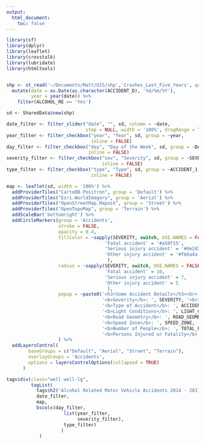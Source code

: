 ```yaml
---
output:
  html_document:
    toc: false
---
```




```r

library(sf)
library(dplyr)
library(leaflet)
library(crosstalk)
library(lubridate)
library(htmltools)


shp <- st_read('~/Documents/Matt/GIS/shp','Crashes_Last_Five_Years', quiet = TRUE, stringsAsFactors = FALSE) %>%
  mutate(date = as.Date(as.character(ACCIDENT_D), '%d/%m/%Y'),
         year = year(date)) %>%
    filter(ALCOHOL_RE == 'Yes')

sd <- SharedData$new(shp)

date_filter <- filter_slider("date", "", sd, column = ~date, 
                             step = NULL, width = '100%', dragRange = TRUE)
year_filter <- filter_checkbox("year", "Year", sd, group = ~year, 
                               inline = FALSE)
day_filter <- filter_checkbox("day", "Day of the Week", sd, group = ~DAY_OF_WEE, 
                              inline = FALSE)
severity_filter <- filter_checkbox("sev", "Severity", sd, group = ~SEVERITY, 
                                   inline = FALSE)
type_filter <- filter_checkbox("type", "Type", sd, group = ~ACCIDENT_1, 
                               inline = FALSE)

map <- leaflet(sd, width = '100%') %>% 
  addProviderTiles("CartoDB.Positron", group = 'Default') %>%
  addProviderTiles("Esri.WorldImagery", group = 'Aerial') %>%
  addProviderTiles("OpenStreetMap.Mapnik", group = 'Street') %>%
  addProviderTiles("OpenTopoMap", group = 'Terrain') %>%
  addScaleBar('bottomright') %>%
  addCircleMarkers(group = 'Accidents', 
                   stroke = FALSE, 
                   opacity = 0.4,
                   fillColor = ~sapply(SEVERITY, switch, USE.NAMES = FALSE,
                                    'Fatal accident' = '#a50f15',
                                    'Serious injury accident' = '#de2d26',
                                    'Other injury accident' = '#fb6a4a' 
                                     ),
                   radius = ~sapply(SEVERITY, switch, USE.NAMES = FALSE,
                                    'Fatal accident' = 10,
                                    'Serious injury accident' = 7,
                                    'Other injury accident' = 5
                                     ),
                   popup = ~paste0('<h3>Some Accident Details</h3><br>',
                                   '<b>Severity</b>: ', SEVERITY, '<br>',
                                   '<b>Type of Accident</b>: ', ACCIDENT_1, '<br>',
                                   '<b>Light Conditions</b>: ', LIGHT_COND, '<br>',
                                   '<b>Road Geometry</b>: ', ROAD_GEOME, "<br>",
                                   '<b>Speed Zone</b>: ', SPEED_ZONE, '<br>',
                                   '<b>Number of People</b>: ', TOTAL_PERS, '<br>',
                                   '<b>Persons Injured or Fatality</b>: ', INJ_OR_FAT)
                   ) %>%
  addLayersControl(
        baseGroups = c("Default", "Aerial", "Street", "Terrain"),
        overlayGroups = 'Accidents',
        options = layersControlOptions(collapsed = TRUE)
      )

tags$div(class="well well-lg",
         tagList(
           tags$h2('Alcohol Related Motor Vehicle Accidents 2014 - 2017'),
           date_filter,
           map,
           bscols(day_filter,
                     list(year_filter,
                          severity_filter),
                     type_filter)
                    )
            )         


```

